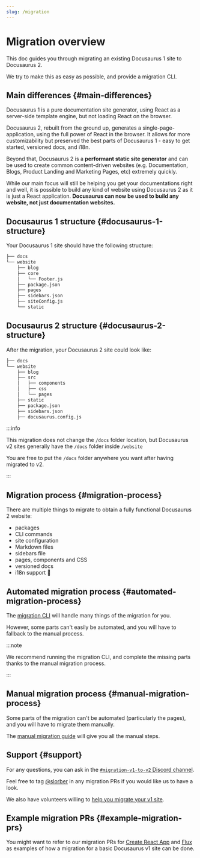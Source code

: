 ```yaml
---
slug: /migration
---
```


# Migration overview

This doc guides you through migrating an existing Docusaurus 1 site to Docusaurus 2.

We try to make this as easy as possible, and provide a migration CLI.

## Main differences {#main-differences}

Docusaurus 1 is a pure documentation site generator, using React as a server-side template engine, but not loading React on the browser.

Docusaurus 2, rebuilt from the ground up, generates a single-page-application, using the full power of React in the browser. It allows for more customizability but preserved the best parts of Docusaurus 1 - easy to get started, versioned docs, and i18n.

Beyond that, Docusaurus 2 is a **performant static site generator** and can be used to create common content-driven websites (e.g. Documentation, Blogs, Product Landing and Marketing Pages, etc) extremely quickly.

While our main focus will still be helping you get your documentations right and well, it is possible to build any kind of website using Docusaurus 2 as it is just a React application. **Docusaurus can now be used to build any website, not just documentation websites.**

## Docusaurus 1 structure {#docusaurus-1-structure}

Your Docusaurus 1 site should have the following structure:

```bash
├── docs
└── website
    ├── blog
    ├── core
    │   └── Footer.js
    ├── package.json
    ├── pages
    ├── sidebars.json
    ├── siteConfig.js
    └── static
```

## Docusaurus 2 structure {#docusaurus-2-structure}

After the migration, your Docusaurus 2 site could look like:

```sh
├── docs
└── website
    ├── blog
    ├── src
    │   ├── components
    │   ├── css
    │   └── pages
    ├── static
    ├── package.json
    ├── sidebars.json
    ├── docusaurus.config.js
```

:::info

This migration does not change the `/docs` folder location, but Docusaurus v2 sites generally have the `/docs` folder inside `/website`

You are free to put the `/docs` folder anywhere you want after having migrated to v2.

:::

## Migration process {#migration-process}

There are multiple things to migrate to obtain a fully functional Docusaurus 2 website:

- packages
- CLI commands
- site configuration
- Markdown files
- sidebars file
- pages, components and CSS
- versioned docs
- i18n support 🚧

## Automated migration process {#automated-migration-process}

The [migration CLI](./migration-automated.mdx) will handle many things of the migration for you.

However, some parts can't easily be automated, and you will have to fallback to the manual process.

:::note

We recommend running the migration CLI, and complete the missing parts thanks to the manual migration process.

:::

## Manual migration process {#manual-migration-process}

Some parts of the migration can't be automated (particularly the pages), and you will have to migrate them manually.

The [manual migration guide](./migration-manual.mdx) will give you all the manual steps.

## Support {#support}

For any questions, you can ask in the [`#migration-v1-to-v2` Discord channel](https://discord.gg/C3P6CxMMxY).

Feel free to tag [@slorber](https://github.com/slorber) in any migration PRs if you would like us to have a look.

We also have volunteers willing to [help you migrate your v1 site](https://github.com/it990110/gityjf/issues/1834).

## Example migration PRs {#example-migration-prs}

You might want to refer to our migration PRs for [Create React App](https://github.com/facebook/create-react-app/pull/7785) and [Flux](https://github.com/facebook/flux/pull/471) as examples of how a migration for a basic Docusaurus v1 site can be done.
